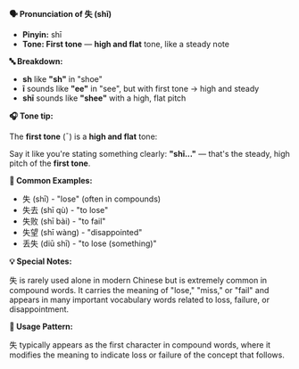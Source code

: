 **🗣️ Pronunciation of 失 (shī)**

- **Pinyin:** shī
- **Tone: First tone** — **high and flat** tone, like a steady note

**🔤 Breakdown:**

- **sh** like **"sh"** in "shoe"
- **ī** sounds like **"ee"** in "see", but with first tone → high and steady
- **shī** sounds like **"shee"** with a high, flat pitch

**🎧 Tone tip:**

The **first tone** (¯) is a **high and flat** tone:

Say it like you're stating something clearly: **"shī..."** — that's the steady, high pitch of the
**first tone**.

**📝 Common Examples:**

- 失 (shī) - "lose" (often in compounds)
- 失去 (shī qù) - "to lose"
- 失败 (shī bài) - "to fail"
- 失望 (shī wàng) - "disappointed"
- 丢失 (diū shī) - "to lose (something)"

**💡 Special Notes:**

失 is rarely used alone in modern Chinese but is extremely common in compound words. It carries the
meaning of "lose," "miss," or "fail" and appears in many important vocabulary words related to loss,
failure, or disappointment.

**📍 Usage Pattern:**

失 typically appears as the first character in compound words, where it modifies the meaning to
indicate loss or failure of the concept that follows.

